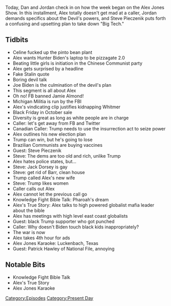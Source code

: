 {{DEFAULTSORT:
    #_EPISODE_0494:October 19, 2020
}}{{Episode
    | title           = October 19, 2020
    | caption         = Listen to this episode on [https://knowledgefight.libsyn.com/494-october-19-2020 Libsyn] [https://open.spotify.com/episode/6hyNzTXULL5ryAmNpvdaLl Spotify]
    | episodeNumber   = 494
    | length          = 01:25:55
    | airDate         = October 21, 2020
    | coverageDate    = October 19, 2020
    | episodeType     = [[:Category:Present Day|Present Day]]
    | appearance      = [[Jamie Almond]], [[Steve Pieczenik]], [[Jack Dorsey]], [[Bill Barr]]
    | previousEpisode = [[493: February 16, 2016]]
    | nextEpisode     = [[495: November 4-6, 2016]]
}}

{{Stub}}

Today, Dan and Jordan check in on how the week began on the Alex Jones Show. In this installment, Alex totally doesn't get mad at a caller, Jordan demands specifics about the Devil's powers, and Steve Pieczenik puts forth a confusing and upsetting plan to take down "Big Tech."

==Tidbits==

*Celine fucked up the pinto bean plant
*Alex wants Hunter Biden's laptop to be pizzagate 2.0
*Beating little girls is initiation in the Chinese Communist party
*Alex gets surprised by a headline
*Fake Stalin quote
*Boring devil talk
*Joe Biden is the culmination of the devil's plan
*This segment is all about Alex
*Oh no! FB banned Jamie Almond!
*Michigan Militia is run by the FBI
*Alex's vindicating clip justifies kidnapping Whitmer
*Black Friday in October sale
*Diversity is great as long as white people are in charge
*Caller: let's get away from FB and Twitter
*Canadian Caller: Trump needs to use the insurrection act to seize power
*Alex outlines his new election plan
*Trump can win, but he's going to lose
*Brazilian Communists are buying vaccines
*Guest: Steve Pieczenik
*Steve: The dems are too old and rich, unlike Trump
*Alex hates police states, but...
*Steve: Jack Dorsey is gay
*Steve: get rid of Barr, clean house
*Trump called Alex's new wife
*Steve: Trump likes women
*Caller calls out Alex
*Alex cannot let the previous call go
*Knowledge Fight Bible Talk: Pharoah's dream
*Alex's True Story: Alex talks to high powered globalist mafia leader about the bible
*Alex has meetings with high level east coast globalists
*Guest: black Trump supporter who got punched
*Caller: Why doesn't Biden touch black kids inappropriately?
*The war is now
*Alex takes 4th hour for ads
*Alex Jones Karaoke: Luckenbach, Texas
*Guest: Patrick Hawley of National File, annoying

==Notable Bits==

*Knowledge Fight Bible Talk
*Alex's True Story
*Alex Jones Karaoke

[[Category:Episodes]]
[[Category:Present Day]]
